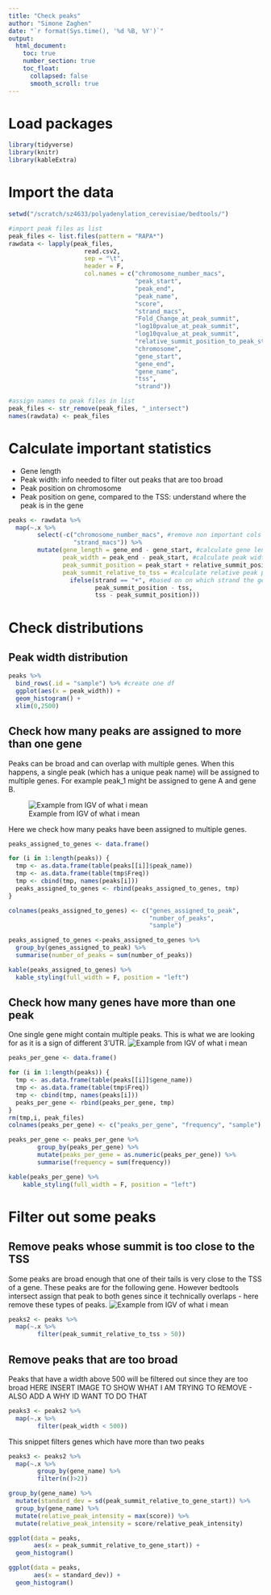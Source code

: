 ```yaml
---
title: "Check peaks"
author: "Simone Zaghen"
date: "`r format(Sys.time(), '%d %B, %Y')`"
output: 
  html_document: 
    toc: true
    number_section: true
    toc_float: 
      collapsed: false
      smooth_scroll: true
---
```


# Load packages

```r
library(tidyverse)
library(knitr)
library(kableExtra)

```


# Import the data 

```r
setwd("/scratch/sz4633/polyadenylation_cerevisiae/bedtools/")

#import peak files as list
peak_files <- list.files(pattern = "RAPA*")
rawdata <- lapply(peak_files, 
                     read.csv2,
                     sep = "\t",
                     header = F,
                     col.names = c("chromosome_number_macs",
                                   "peak_start",
                                   "peak_end",
                                   "peak_name",
                                   "score",
                                   "strand_macs",
                                   "Fold_Change_at_peak_summit",
                                   "log10pvalue_at_peak_summit",
                                   "log10qvalue_at_peak_summit",
                                   "relative_summit_position_to_peak_start",
                                   "chromosome",
                                   "gene_start",
                                   "gene_end",
                                   "gene_name",
                                   "tss",
                                   "strand"))

#assign names to peak files in list
peak_files <- str_remove(peak_files, "_intersect")
names(rawdata) <- peak_files

```

# Calculate important statistics

- Gene length
- Peak width: info needed to filter out peaks that are too broad
- Peak position on chromosome
- Peak position on gene, compared to the TSS: understand where the peak is in the gene

```r
peaks <- rawdata %>% 
  map(~.x %>%
        select(-c("chromosome_number_macs", #remove non important cols
                  "strand_macs")) %>%
        mutate(gene_length = gene_end - gene_start, #calculate gene length
               peak_width = peak_end - peak_start, #calculate peak width
               peak_summit_position = peak_start + relative_summit_position_to_peak_start, #calculate peak position on chromosome
               peak_summit_relative_to_tss = #calculate relative peak position compared to tss
                 ifelse(strand == "+", #based on on which strand the gene is, calculating the position is different
                        peak_summit_position - tss,
                        tss - peak_summit_position)))

```

# Check distributions

## Peak width distribution

```r
peaks %>%
  bind_rows(.id = "sample") %>% #create one df
  ggplot(aes(x = peak_width)) + 
  geom_histogram() +
  xlim(0,2500)

```

## Check how many peaks are assigned to more than one gene

Peaks can be broad and can overlap with multiple genes. When this happens, a single peak (which has a unique peak name) will be assigned to multiple genes. For example peak_1 might be assigned to gene A and gene B. 

![Example from IGV of what i mean](../igv_images/img_multiple_genes_per_peak.png)

Here we check how many peaks have been assigned to multiple genes. 

```r
peaks_assigned_to_genes <- data.frame()

for (i in 1:length(peaks)) {
  tmp <- as.data.frame(table(peaks[[i]]$peak_name))
  tmp <- as.data.frame(table(tmp$Freq))
  tmp <- cbind(tmp, names(peaks[i]))
  peaks_assigned_to_genes <- rbind(peaks_assigned_to_genes, tmp)
}

colnames(peaks_assigned_to_genes) <- c("genes_assigned_to_peak", 
                                       "number_of_peaks", 
                                       "sample")

peaks_assigned_to_genes <-peaks_assigned_to_genes %>%
  group_by(genes_assigned_to_peak) %>%
  summarise(number_of_peaks = sum(number_of_peaks))

kable(peaks_assigned_to_genes) %>%
  kable_styling(full_width = F, position = "left")

```

## Check how many genes have more than one peak

One single gene might contain multiple peaks. This is what we are looking for as it is a sign of different 3'UTR.
![Example from IGV of what i mean](../igv_images/img_multiple_peaks_per_gene.png)

```r
peaks_per_gene <- data.frame()

for (i in 1:length(peaks)) {
  tmp <- as.data.frame(table(peaks[[i]]$gene_name))
  tmp <- as.data.frame(table(tmp$Freq))
  tmp <- cbind(tmp, names(peaks[i]))
  peaks_per_gene <- rbind(peaks_per_gene, tmp)
}
rm(tmp,i, peak_files)
colnames(peaks_per_gene) <- c("peaks_per_gene", "frequency", "sample")

peaks_per_gene <- peaks_per_gene %>%
        group_by(peaks_per_gene) %>%
        mutate(peaks_per_gene = as.numeric(peaks_per_gene)) %>%
        summarise(frequency = sum(frequency))

kable(peaks_per_gene) %>%
    kable_styling(full_width = F, position = "left")

```

# Filter out some peaks

## Remove peaks whose summit is too close to the TSS

Some peaks are broad enough that one of their tails is very close to the TSS of a gene. These peaks are for the following gene. However bedtools intersect assign that peak to both genes since it technically overlaps - here remove these types of peaks. 
![Example from IGV of what i mean](../igv_images/peaks_close_to_tss.png)

```r
peaks2 <- peaks %>% 
  map(~.x %>%
        filter(peak_summit_relative_to_tss > 50))

```


## Remove peaks that are too broad

Peaks that have a width above 500 will be filtered out since they are too broad
HERE INSERT IMAGE TO SHOW WHAT I AM TRYING TO REMOVE - ALSO ADD A WHY ID WANT TO DO THAT

```r
peaks3 <- peaks2 %>% 
  map(~.x %>%
        filter(peak_width < 500))

```


This snippet filters genes which have more than two peaks

```r
peaks3 <- peaks2 %>% 
  map(~.x %>%
        group_by(gene_name) %>% 
        filter(n()>2))

```




```r
group_by(gene_name) %>%
  mutate(standard_dev = sd(peak_summit_relative_to_gene_start)) %>%
  group_by(gene_name) %>%
  mutate(relative_peak_intensity = max(score)) %>%
  mutate(relative_peak_intensity = score/relative_peak_intensity)

```


```r
ggplot(data = peaks, 
       aes(x = peak_summit_relative_to_gene_start)) + 
  geom_histogram()

ggplot(data = peaks, 
       aes(x = standard_dev)) + 
  geom_histogram()

```

